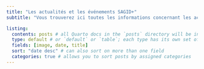 ```yaml
---
title: "Les actualités et les événements SAGID+"
subtitle: "Vous trouverez ici toutes les informations concernant les actualités de la chaire SAGID+"

listing: 
  contents: posts # all Quarto docs in the `posts` directory will be included on your listing page
  type: default # or `default` or `table`; each type has its own set of yaml options to include
  fields: [image, date, title]
  sort: "date desc" # can also sort on more than one field
  categories: true # allows you to sort posts by assigned categories 
---
```





